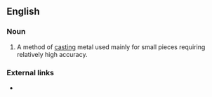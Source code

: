 ==English==

===Noun===
{{en-noun|sg=[[shell]] [[moulding]]|-}}

# A method of [[casting]] metal used mainly for small pieces requiring relatively high accuracy.

===External links===
* {{pedia}}